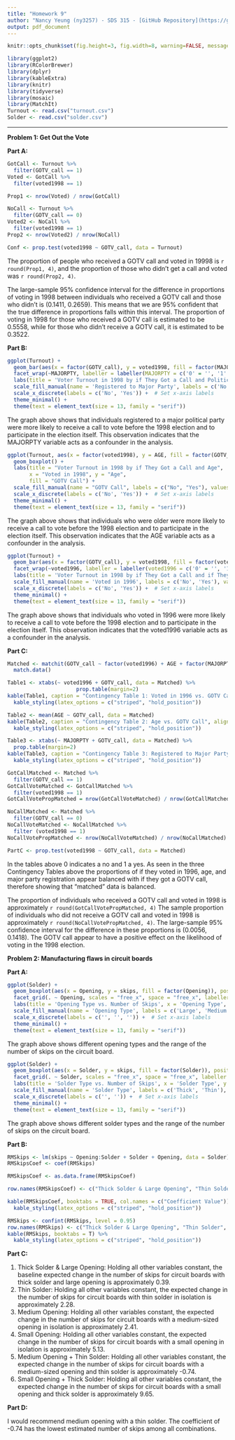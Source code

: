```yaml
---
title: "Homework 9"
author: "Nancy Yeung (ny3257) - SDS 315 - [GitHub Repository](https://github.com/0NancyYeung0/Homework9.git)"
output: pdf_document
---
```

\vspace{-1cm}

```r
knitr::opts_chunk$set(fig.height=3, fig.width=8, warning=FALSE, message=FALSE, echo=FALSE)
```

```r
library(ggplot2)
library(RColorBrewer)
library(dplyr)
library(kableExtra)
library(knitr)
library(tidyverse)
library(mosaic)
library(MatchIt)
Turnout <- read.csv("turnout.csv")
Solder <- read.csv("solder.csv")
```
------------------------------------------------------------------------
\begingroup
\fontsize{12}{14}\selectfont
**Problem 1: Get Out the Vote**
\endgroup

\begingroup
\fontsize{10}{12}\selectfont
**Part A:**
\endgroup

```r
GotCall <- Turnout %>%
  filter(GOTV_call == 1)
Voted <- GotCall %>%
  filter(voted1998 == 1)

Prop1 <- nrow(Voted) / nrow(GotCall)

NoCall <- Turnout %>%
  filter(GOTV_call == 0)
Voted2 <- NoCall %>%
  filter(voted1998 == 1)
Prop2 <- nrow(Voted2) / nrow(NoCall)

Conf <- prop.test(voted1998 ~ GOTV_call, data = Turnout)
```

The proportion of people who received a GOTV call and voted in 19998 is `r round(Prop1, 4)`, and the proportion of those who didn't get a call and voted was `r round(Prop2, 4)`.

The large-sample 95% confidence interval for the difference in proportions of voting in 1998 between individuals who received a GOTV call and those who didn't is (0.1411, 0.2659). This means that we are 95% confident that the true difference in proportions falls within this interval. The proportion of voting in 1998 for those who received a GOTV call is estimated to be 0.5558, while for those who didn't receive a GOTV call, it is estimated to be 0.3522.

\begingroup
\fontsize{10}{12}\selectfont
**Part B:**
\endgroup

```r
ggplot(Turnout) + 
  geom_bar(aes(x = factor(GOTV_call), y = voted1998, fill = factor(MAJORPTY)), stat = "identity") +
  facet_wrap(~MAJORPTY, labeller = labeller(MAJORPTY = c('0' = '', '1' = ''))) + 
  labs(title = 'Voter Turnout in 1998 by if They Got a Call and Political Party Registration', x = 'Got Call to Vote', y = 'Number of Voters in 1998', fill = 'Political Party') + 
  scale_fill_manual(name = 'Registered to Major Party', labels = c('No', 'Yes'), values = c('pink', 'skyblue')) + 
  scale_x_discrete(labels = c('No', 'Yes')) +  # Set x-axis labels
  theme_minimal() + 
  theme(text = element_text(size = 13, family = "serif"))
```

The graph above shows that individuals registered to a major political party were more likely to receive a call to vote before the 1998 election and to participate in the election itself. This observation indicates that the MAJORPTY variable acts as a confounder in the analysis.

```r
ggplot(Turnout, aes(x = factor(voted1998), y = AGE, fill = factor(GOTV_call))) +
  geom_boxplot() +
  labs(title = "Voter Turnout in 1998 by if They Got a Call and Age",
       x = "Voted in 1998", y = "Age",
       fill = "GOTV Call") +
  scale_fill_manual(name = "GOTV Call", labels = c("No", "Yes"), values = c("skyblue", "pink")) + 
  scale_x_discrete(labels = c('No', 'Yes')) +  # Set x-axis labels
  theme_minimal() + 
  theme(text = element_text(size = 13, family = "serif"))
```

The graph above shows that individuals who were older were more likely to receive a call to vote before the 1998 election and to participate in the election itself. This observation indicates that the AGE variable acts as a confounder in the analysis.

```r
ggplot(Turnout) + 
  geom_bar(aes(x = factor(GOTV_call), y = voted1998, fill = factor(voted1996)), stat = "identity") +
  facet_wrap(~voted1996, labeller = labeller(voted1996 = c('0' = '', '1' = ''))) + 
  labs(title = 'Voter Turnout in 1998 by if They Got a Call and if They Voted in 1996', x = 'Got Call to Vote', y = 'Number of Voters in 1998', fill = 'Voted in 1996') + 
  scale_fill_manual(name = 'Voted in 1996', labels = c('No', 'Yes'), values = c('pink', 'skyblue')) + 
  scale_x_discrete(labels = c('No', 'Yes')) +  # Set x-axis labels
  theme_minimal() + 
  theme(text = element_text(size = 13, family = "serif"))
```

The graph above shows that individuals who voted in 1996 were more likely to receive a call to vote before the 1998 election and to participate in the election itself. This observation indicates that the voted1996 variable acts as a confounder in the analysis.

\begingroup
\fontsize{10}{12}\selectfont
**Part C:**
\endgroup

```r
Matched <- matchit(GOTV_call ~ factor(voted1996) + AGE + factor(MAJORPTY), data = Turnout, ratio = 5) %>%
  match.data()

Table1 <- xtabs(~ voted1996 + GOTV_call, data = Matched) %>%
                      prop.table(margin=2)
kable(Table1, caption = "Contingency Table 1: Voted in 1996 vs. GOTV Call", align = "c", booktabs = T) %>% 
  kable_styling(latex_options = c("striped", "hold_position"))

Table2 <- mean(AGE ~ GOTV_call, data = Matched)
kable(Table2, caption = "Contingency Table 2: Age vs. GOTV Call", align = "c", booktabs = T, col.names = c("Mean")) %>% 
  kable_styling(latex_options = c("striped", "hold_position"))

Table3 <- xtabs(~ MAJORPTY + GOTV_call, data = Matched) %>%
  prop.table(margin=2)
kable(Table3, caption = "Contingency Table 3: Registered to Major Party vs. GOTV Call", align = "c", booktabs = T) %>% 
  kable_styling(latex_options = c("striped", "hold_position"))

GotCallMatched <- Matched %>%
  filter(GOTV_call == 1)
GotCallVoteMatched <- GotCallMatched %>%
  filter(voted1998 == 1)
GotCallVotePropMatched = nrow(GotCallVoteMatched) / nrow(GotCallMatched)

NoCallMatched <- Matched %>%
  filter(GOTV_call == 0)
NoCallVoteMatched <- NoCallMatched %>%
  filter (voted1998 == 1)
NoCallVotePropMatched <- nrow(NoCallVoteMatched) / nrow(NoCallMatched)

PartC <- prop.test(voted1998 ~ GOTV_call, data = Matched)
```

In the tables above 0 indicates a no and 1 a yes. As seen in the three Contingency Tables above the proportions of if they voted in 1996, age, and major party registration appear balanced with if they got a GOTV call, therefore showing that "matched" data is balanced.

The proportion of individuals who received a GOTV call and voted in 1998 is approximately `r round(GotCallVotePropMatched, 4)` The sample proportion of individuals who did not receive a GOTV call and voted in 1998 is approximately `r round(NoCallVotePropMatched, 4)`. The large-sample 95% confidence interval for the difference in these proportions is (0.0056, 0.1418). The GOTV call appear to have a positive effect on the likelihood of voting in the 1998 election. 

\newpage

\begingroup
\fontsize{12}{14}\selectfont
**Problem 2: Manufacturing flaws in circuit boards**
\endgroup

\begingroup
\fontsize{10}{12}\selectfont
**Part A:**
\endgroup

```r
ggplot(Solder) + 
  geom_boxplot(aes(x = Opening, y = skips, fill = factor(Opening)), position = "dodge") +
  facet_grid(. ~ Opening, scales = "free_x", space = "free_x", labeller = labeller(Opening = c('L' = '', 'M' = '', 'S' = ''))) + 
  labs(title = 'Opening Type vs. Number of Skips', x = 'Opening Type', y = 'Number of Skips', fill = 'Opening Type') + 
  scale_fill_manual(name = 'Opening Type', labels = c('Large', 'Medium', 'Small'), values = c('skyblue', 'pink', 'violet')) +
  scale_x_discrete(labels = c('', '', '')) +  # Set x-axis labels
  theme_minimal() + 
  theme(text = element_text(size = 13, family = "serif"))
```

The graph above shows different opening types and the range of the number of skips on the circuit board.

```r
ggplot(Solder) + 
  geom_boxplot(aes(x = Solder, y = skips, fill = factor(Solder)), position = "dodge") +
  facet_grid(. ~ Solder, scales = "free_x", space = "free_x", labeller = labeller(Solder = c('Thick' = '', 'Thin' = ''))) + 
  labs(title = 'Solder Type vs. Number of Skips', x = 'Solder Type', y = 'Number of Skips', fill = 'Opening Type') + 
  scale_fill_manual(name = 'Solder Type', labels = c('Thick', 'Thin'), values = c('skyblue', 'pink')) +
  scale_x_discrete(labels = c('', '')) +  # Set x-axis labels
  theme_minimal() + 
  theme(text = element_text(size = 13, family = "serif"))
```

The graph above shows different solder types and the range of the number of skips on the circuit board.

\begingroup
\fontsize{10}{12}\selectfont
**Part B:**
\endgroup

```r
RMSkips <- lm(skips ~ Opening:Solder + Solder + Opening, data = Solder) 
RMSkipsCoef <- coef(RMSkips) 

RMSkipsCoef <- as.data.frame(RMSkipsCoef)

row.names(RMSkipsCoef) <- c("Thick Solder & Large Opening", "Thin Solder", "Medium Opening", "Small Opening", "Medium Opening + Thin Solder", "Small Opening + Thick Solder")

kable(RMSkipsCoef, booktabs = TRUE, col.names = c("Coefficient Value")) %>%
  kable_styling(latex_options = c("striped", "hold_position"))

RMSkips <- confint(RMSkips, level = 0.95)
row.names(RMSkips) <- c("Thick Solder & Large Opening", "Thin Solder", "Medium Opening", "Small Opening", "Medium Opening + Thin Solder", "Small Opening + Thick Solder")
kable(RMSkips, booktabs = T) %>% 
  kable_styling(latex_options = c("striped", "hold_position"))
```

\newpage

\begingroup
\fontsize{10}{12}\selectfont
**Part C:**
\endgroup

1. Thick Solder & Large Opening: Holding all other variables constant, the baseline expected change in the number of skips for circuit boards with thick solder and large opening is approximately 0.39.
2. Thin Solder: Holding all other variables constant, the expected change in the number of skips for circuit boards with thin solder in isolation is approximately 2.28.
3. Medium Opening: Holding all other variables constant, the expected change in the number of skips for circuit boards with a medium-sized opening in isolation is approximately 2.41.
4. Small Opening: Holding all other variables constant, the expected change in the number of skips for circuit boards with a small opening in isolation is approximately 5.13.
5. Medium Opening + Thin Solder: Holding all other variables constant, the expected change in the number of skips for circuit boards with a medium-sized opening and thin solder is approximately -0.74.
6. Small Opening + Thick Solder: Holding all other variables constant, the expected change in the number of skips for circuit boards with a small opening and thick solder is approximately 9.65.

\begingroup
\fontsize{10}{12}\selectfont
**Part D:**
\endgroup

I would recommend medium opening with a thin solder. The coefficient of -0.74 has the lowest estimated number of skips among all combinations.

